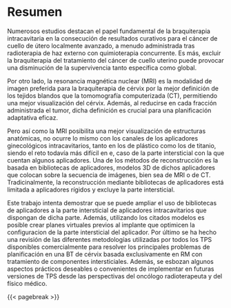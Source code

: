 # Resumen {.unnumbered}

Numerosos estudios destacan el papel fundamental de la braquiterapia intracavitaria en la consecución de resultados curativos para el cáncer de cuello de útero localmente avanzado, a menudo administrada tras radioterapia de haz externo con quimioterapia concurrente. Es más, excluir la braquiterapia del tratamiento del cáncer de cuello uterino puede provocar una disminución de la supervivencia tanto específica como global.

Por otro lado, la resonancia magnética nuclear (MRI) es la modalidad de imagen preferida para la braquiterapia de cérvix por la mejor definición de los tejidos blandos que la tomomografía computerizada (CT), permitiendo una mejor visualización del cérvix. Además, al reducirse en cada fracción administrada el tumor, dicha definición es crucial para una planificación adaptativa eficaz.

Pero así como la MRI posibilita una mejor visualización de estructuras anatómicas, no ocurre lo mismo con los canales de los aplicadores ginecológicos intracavitarios, tanto en los de plástico como los de titanio, siendo el reto todavía más difícil en e, caso de la parte intersticial con la que cuentan algunos aplicadores. Una de los métodos de reconstrucción es la basada en bibliotecas de aplicadores, modelos 3D de dichos aplicadores que colocan sobre la secuencia de imágenes, bien sea de MRI o de CT. Tradicinalmente, la reconstrucción mediante bibliotecas de aplicadores está limitada a aplicadores rígidos y excluye la parte intersticial.

Este trabajo intenta demostrar que se puede ampliar el uso de bibliotecas de aplicadores a la parte intersticial de aplicadores intracavitarios que dispongan de dicha parte. Además, utilizando los citados modelos es posible crear planes virtuales previos al implante que optimicen la configuracion de la parte intersticial del aplicador. Por último se ha hecho una revisión de las diferentes metodologías utilizadas por todos los TPS disponibles comercialmente para resolver los principales problemas de planificación en una BT de cérvix basada exclusivamente en RM con tratamiento de componentes intersticiales. Además, se esbozan algunos aspectos prácticos deseables o convenientes de implementar en futuras versiones de TPS desde las perspectivas del oncólogo radioterapeuta y del físico médico. 

{{< pagebreak >}}
